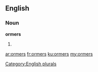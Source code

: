 ==English==

===Noun===
'''ormers'''

# {{plural of|[[ormer]]}}

[[Category:English plurals]]

[[ar:ormers]]
[[fr:ormers]]
[[ku:ormers]]
[[my:ormers]]